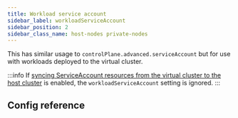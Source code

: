 ```yaml
---
title: Workload service account
sidebar_label: workloadServiceAccount
sidebar_position: 2
sidebar_class_name: host-nodes private-nodes
---
```



<TenancySupport hostNodes="true" privateNodes="true" />

This has similar usage to `controlPlane.advanced.serviceAccount` but for use with workloads deployed to the virtual cluster.

:::info
If [syncing ServiceAccount resources from the virtual cluster to the host cluster](../../../sync/to-host/advanced/service-accounts.mdx) is enabled, the `workloadServiceAccount` setting is ignored.
:::

## Config reference

<WorkloadServiceAccount/>

